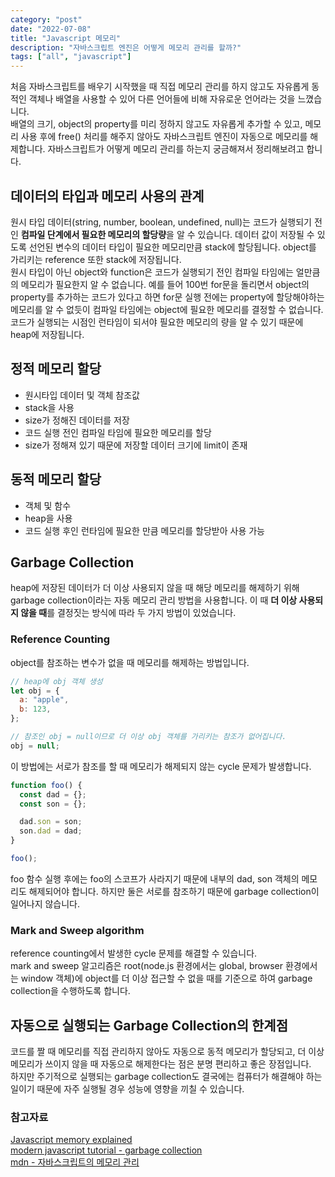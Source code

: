 ```yaml
---
category: "post"
date: "2022-07-08"
title: "Javascript 메모리"
description: "자바스크립트 엔진은 어떻게 메모리 관리를 할까?"
tags: ["all", "javascript"]
---
```


처음 자바스크립트를 배우기 시작했을 때 직접 메모리 관리를 하지 않고도 자유롭게 동적인 객체나 배열을 사용할 수 있어 다른 언어들에 비해 자유로운 언어라는 것을 느꼈습니다.<br/>
배열의 크기, object의 property를 미리 정하지 않고도 자유롭게 추가할 수 있고, 메모리 사용 후에 free() 처리를 해주지 않아도 자바스크립트 엔진이 자동으로 메모리를 해제합니다. 자바스크립트가 어떻게 메모리 관리를 하는지 궁금해져서 정리해보려고 합니다.<br/>

## 데이터의 타입과 메모리 사용의 관계

원시 타입 데이터(string, number, boolean, undefined, null)는 코드가 실행되기 전인 **컴파일 단계에서 필요한 메모리의 할당량**을 알 수 있습니다. 데이터 값이 저장될 수 있도록 선언된 변수의 데이터 타입이 필요한 메모리만큼 stack에 할당됩니다. object를 가리키는 reference 또한 stack에 저장됩니다.<br/>
원시 타입이 아닌 object와 function은 코드가 실행되기 전인 컴파일 타임에는 얼만큼의 메모리가 필요한지 알 수 없습니다. 예를 들어 100번 for문을 돌리면서 object의 property를 추가하는 코드가 있다고 하면 for문 실행 전에는 property에 할당해야하는 메모리를 알 수 없듯이 컴파일 타임에는 object에 필요한 메모리를 결정할 수 없습니다. 코드가 실행되는 시점인 런타임이 되서야 필요한 메모리의 량을 알 수 있기 때문에 heap에 저장됩니다.<br/>

## 정적 메모리 할당

- 원시타입 데이터 및 객체 참조값
- stack을 사용
- size가 정해진 데이터를 저장
- 코드 실행 전인 컴파일 타임에 필요한 메모리를 할당
- size가 정해져 있기 때문에 저장할 데이터 크기에 limit이 존재

## 동적 메모리 할당

- 객체 및 함수
- heap을 사용
- 코드 실행 후인 런타임에 필요한 만큼 메모리를 할당받아 사용 가능

## Garbage Collection

heap에 저장된 데이터가 더 이상 사용되지 않을 때 해당 메모리를 해제하기 위해 garbage collection이라는 자동 메모리 관리 방법을 사용합니다. 이 때 **더 이상 사용되지 않을 때**를 결정짓는 방식에 따라 두 가지 방법이 있었습니다.<br/>

### Reference Counting

object를 참조하는 변수가 없을 때 메모리를 해제하는 방법입니다.<br/>

```javascript
// heap에 obj 객체 생성
let obj = {
  a: "apple",
  b: 123,
};

// 참조인 obj = null이므로 더 이상 obj 객체를 가리키는 참조가 없어집니다.
obj = null;
```

이 방법에는 서로가 참조를 할 때 메모리가 해제되지 않는 cycle 문제가 발생합니다.<br/>

```javascript
function foo() {
  const dad = {};
  const son = {};

  dad.son = son;
  son.dad = dad;
}

foo();
```

foo 함수 실행 후에는 foo의 스코프가 사라지기 때문에 내부의 dad, son 객체의 메모리도 해제되어야 합니다. 하지만 둘은 서로를 참조하기 때문에 garbage collection이 일어나지 않습니다.<br/>

### Mark and Sweep algorithm

reference counting에서 발생한 cycle 문제를 해결할 수 있습니다.<br/>
mark and sweep 알고리즘은 root(node.js 환경에서는 global, browser 환경에서는 window 객체)에 object를 더 이상 접근할 수 없을 때를 기준으로 하여 garbage collection을 수행하도록 합니다.<br/>

## 자동으로 실행되는 Garbage Collection의 한계점

코드를 짤 때 메모리를 직접 관리하지 않아도 자동으로 동적 메모리가 할당되고, 더 이상 메모리가 쓰이지 않을 때 자동으로 해제한다는 점은 분명 편리하고 좋은 장점입니다.<br/>
하지만 주기적으로 실행되는 garbage collection도 결국에는 컴퓨터가 해결해야 하는 일이기 때문에 자주 실행될 경우 성능에 영향을 끼칠 수 있습니다.<br/>

### 참고자료

[Javascript memory explained](https://felixgerschau.com/javascript-memory-management/)<br/>
[modern javascript tutorial - garbage collection](https://javascript.info/garbage-collection)<br/>
[mdn - 자바스크립트의 메모리 관리](https://developer.mozilla.org/ko/docs/Web/JavaScript/Memory_Management)<br/>
